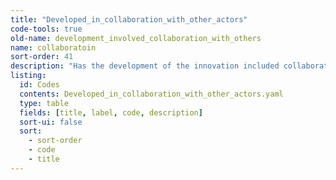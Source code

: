 ```yaml
---
title: "Developed_in_collaboration_with_other_actors"
code-tools: true
old-name: development_involved_collaboration_with_others
name: collaboratoin
sort-order: 41
description: "Has the development of the innovation included collaboration with others"
listing:
  id: Codes
  contents: Developed_in_collaboration_with_other_actors.yaml
  type: table
  fields: [title, label, code, description]
  sort-ui: false
  sort:
    - sort-order
    - code
    - title
---
```


:::{ #Codes }
:::
